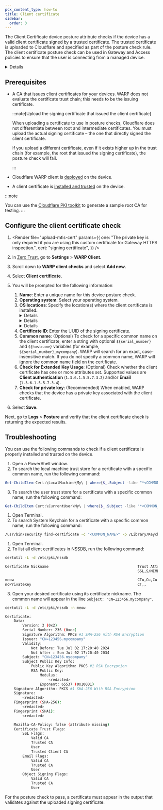 ```yaml
---
pcx_content_type: how-to
title: Client certificate
sidebar:
  order: 3
---
```



The Client Certificate device posture attribute checks if the device has a valid client certificate signed by a trusted certificate. The trusted certificate is uploaded to Cloudflare and specified as part of the posture check rule. The client certificate posture check can be used in Gateway and Access policies to ensure that the user is connecting from a managed device.

<Details header="Feature availability">

| [WARP modes](/cloudflare-one/connections/connect-devices/warp/configure-warp/warp-modes/) | [Zero Trust plans](https://www.cloudflare.com/teams-pricing/) |
| ----------------------------------------------------------------------------------------- | ------------------------------------------------------------- |
| All modes                                                                                 | All plans                                                     |

| System   | Availability | Minimum WARP version<sup>1</sup> |
| -------- | ------------ | -------------------------------- |
| Windows  | ✅           | 2024.6.415.0                     |
| macOS    | ✅           | 2024.6.416.0                     |
| Linux    | ✅           | 2024.6.497.0                     |
| iOS      | ❌           |                                  |
| Android  | ❌           |                                  |
| ChromeOS | ❌           |                                  |

<sup>1</sup> Client certificate checks that ran on an earlier WARP version will continue to work. To configure a new certificate check, update WARP to the versions listed above.
</Details>

## Prerequisites

- A CA that issues client certificates for your devices. WARP does not evaluate the certificate trust chain; this needs to be the issuing certificate.

  :::note[Upload the signing certificate that issued the client certificate]

  When uploading a certificate to use in posture checks, Cloudflare does not differentiate between root and intermediate certificates. You must upload the actual signing certificate – the one that directly signed the client certificate.

  If you upload a different certificate, even if it exists higher up in the trust chain (for example, the root that issued the signing certificate), the posture check will fail.

  :::

- Cloudflare WARP client is [deployed](/cloudflare-one/connections/connect-devices/warp/deployment/) on the device.
- A client certificate is [installed and trusted](#configure-the-client-certificate-check) on the device.

:::note

You can use the [Cloudflare PKI toolkit](/cloudflare-one/identity/devices/access-integrations/mutual-tls-authentication/#test-mtls-using-cloudflare-pki) to generate a sample root CA for testing.
:::

## Configure the client certificate check

1. <Render
   	file="upload-mtls-cert"
   	params={{
   		one: "The private key is only required if you are using this custom certificate for Gateway HTTPS inspection.",
   		cert: "signing certificate",
   	}}
   />

2. In [Zero Trust](https://one.dash.cloudflare.com), go to **Settings** > **WARP Client**.

3. Scroll down to **WARP client checks** and select **Add new**.

4. Select **Client certificate**.

5. You will be prompted for the following information:

   1. **Name**: Enter a unique name for this device posture check.
   2. **Operating system**: Select your operating system.
   3. **OS locations**: Specify the location(s) where the client certificate is installed.
      <Details header="Windows">
      	- Local machine trust store - User trust store
      </Details>
      <Details header="macOS">- System keychain</Details>
      <Details header="Linux">
      	- NSSDB (`/etc/pki/nssdb`) - To search a custom location, enter the
      	absolute file path(s) to the certificate and private key (for example
      	`/usr/local/mycompany/certs/client.pem` and
      	`/usr/local/mycompany/certs/client_key.pem`). The certificate and
      	private key must be in `PEM` format. They can either be in two different
      	files or the same file.
      </Details>
   4. **Certificate ID**: Enter the UUID of the signing certificate.
   5. **Common name**: (Optional) To check for a specific common name on the client certificate, enter a string with optional `${serial_number}` and `${hostname}` variables (for example, `${serial_number}_mycompany`). WARP will search for an exact, case-insensitive match. If you do not specify a common name, WARP will ignore the common name field on the certificate.
   6. **Check for Extended Key Usage**: (Optional) Check whether the client certificate has one or more attributes set. Supported values are **Client authentication** (`1.3.6.1.5.5.7.3.2`) and/or **Email** (`1.3.6.1.5.5.7.3.4`).
   7. **Check for private key**: (Recommended) When enabled, WARP checks that the device has a private key associated with the client certificate.

6. Select **Save**.

Next, go to **Logs** > **Posture** and verify that the client certificate check is returning the expected results.

## Troubleshooting

You can use the following commands to check if a client certificate is properly installed and trusted on the device.

<Tabs>

<TabItem label="Windows">

1. Open a PowerShell window.
2. To search the local machine trust store for a certificate with a specific common name, run the following command:

```powershell
Get-ChildItem Cert:\LocalMachine\My\ | where{$_.Subject -like "*<COMMON_NAME>*"}
```

3. To search the user trust store for a certificate with a specific common name, run the following command:

```powershell
Get-ChildItem Cert:\CurrentUser\My\ | where{$_.Subject -like "*<COMMON_NAME>*"}
```

</TabItem>

<TabItem label="macOS">

1. Open Terminal.
2. To search System Keychain for a certificate with a specific common name, run the following command:

```sh
/usr/bin/security find-certificate -c "<COMMON_NAME>" -p /Library/Keychains/System.keychain
```

</TabItem>

<TabItem label="Linux">

1. Open Terminal.
2. To list all client certificates in NSSDB, run the following command:

```sh
certutil -L -d /etc/pki/nssdb
```

```sh output
Certificate Nickname                                         Trust Attributes
                                                             SSL,S/MIME,JAR/XPI

meow                                                         CTu,Cu,Cu
noPrivateKey                                                 CT,,

```

3. Open your desired certificate using its certificate nickname. The common name will appear in the line `Subject: "CN=123456.mycompany"`.

```sh
certutil -L -d /etc/pki/nssdb -n meow
```

```sh output
Certificate:
    Data:
        Version: 3 (0x2)
        Serial Number: 236 (0xec)
        Signature Algorithm: PKCS #1 SHA-256 With RSA Encryption
        Issuer: "CN=123456.mycompany"
        Validity:
            Not Before: Tue Jul 02 17:20:40 2024
            Not After : Sun Jul 02 17:20:40 2034
        Subject: "CN=123456.mycompany"
        Subject Public Key Info:
            Public Key Algorithm: PKCS #1 RSA Encryption
            RSA Public Key:
                Modulus:
                    <redacted>
                Exponent: 65537 (0x10001)
    Signature Algorithm: PKCS #1 SHA-256 With RSA Encryption
    Signature:
        <redacted>
    Fingerprint (SHA-256):
        <redacted>
    Fingerprint (SHA1):
        <redacted>

    Mozilla-CA-Policy: false (attribute missing)
    Certificate Trust Flags:
        SSL Flags:
            Valid CA
            Trusted CA
            User
            Trusted Client CA
        Email Flags:
            Valid CA
            Trusted CA
            User
        Object Signing Flags:
            Valid CA
            Trusted CA
            User
```

</TabItem>

</Tabs>

For the posture check to pass, a certificate must appear in the output that validates against the uploaded signing certificate.
